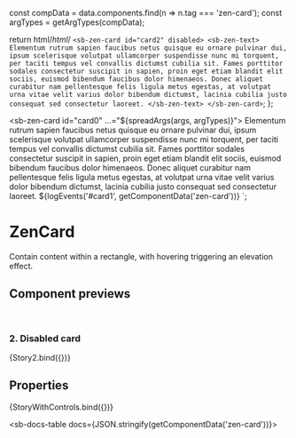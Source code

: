 

const compData = data.components.find(n => n.tag === 'zen-card');
const argTypes = getArgTypes(compData);

<Meta title="Containers/Card" component="zen-card" argTypes={argTypes} />

  return html/*html*/ `
    <sb-zen-card id="card2" disabled>
      <sb-zen-text>
        Elementum rutrum sapien faucibus netus quisque eu ornare pulvinar dui, ipsum scelerisque volutpat ullamcorper
        suspendisse nunc mi torquent, per taciti tempus vel convallis dictumst cubilia sit. Fames porttitor sodales
        consectetur suscipit in sapien, proin eget etiam blandit elit sociis, euismod bibendum faucibus dolor himenaeos.
        Donec aliquet curabitur nam pellentesque felis ligula metus egestas, at volutpat urna vitae velit varius dolor
        bibendum dictumst, lacinia cubilia justo consequat sed consectetur laoreet.
      </sb-zen-text>
    </sb-zen-card>
  `;
};

  <sb-zen-card id="card0" ...="${spreadArgs(args, argTypes)}">
    <sb-zen-text>
      Elementum rutrum sapien faucibus netus quisque eu ornare pulvinar dui, ipsum scelerisque volutpat ullamcorper
      suspendisse nunc mi torquent, per taciti tempus vel convallis dictumst cubilia sit. Fames porttitor sodales
      consectetur suscipit in sapien, proin eget etiam blandit elit sociis, euismod bibendum faucibus dolor himenaeos.
      Donec aliquet curabitur nam pellentesque felis ligula metus egestas, at volutpat urna vitae velit varius dolor
      bibendum dictumst, lacinia cubilia justo consequat sed consectetur laoreet.
    </sb-zen-text>
  </sb-zen-card>
  ${logEvents('#card1', getComponentData('zen-card'))}
`;

# ZenCard

Contain content within a rectangle, with hovering triggering an elevation effect.

## Component previews

<br />

### 2. Disabled card

<Canvas>
  <Story name="disabled">{Story2.bind({})}</Story>
</Canvas>

## Properties

<Canvas>
  <Story
    name="default"
    args={{
      ...getDefaultArgs(argTypes),
    }}
  >
    {StoryWithControls.bind({})}
  </Story>
</Canvas>

<ArgsTable story="default" />

<sb-docs-table docs={JSON.stringify(getComponentData('zen-card'))}></sb-docs-table>
